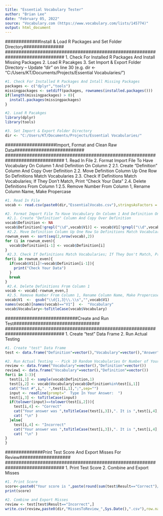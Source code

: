 ---
title: "Essential Vocabulary Tester"
author: "Brian Lee"
date: "February 05, 2022"
source: "Vocabulary.com (https://www.vocabulary.com/lists/145774)"
output: html_document
---

##############################################################################
#############Install & Load R Packages and Set Folder Directory###############
##############################################################################
1. Check For Installed R Packages And Install Missing Packages
2. Load R Pacakges
3. Set Import & Export Folder Directory -- Update "dir" on line 30
(e.g. dir <- "C:/Users/KT/Documents/Projects/Essential Vocabularies/")

```{r Install & Load R Pakcages and Set Folder Directory}
#1. Check For Installed R Packages And Intall Missing Packages
packages <- c("dplyr","tools")
missingpackages <- setdiff(packages, rownames(installed.packages()))
if(length(missingpackages) > 0){
  install.packages(missingpackages)
}

#2. Load R Pacakges
library(dplyr)
library(tools)

#3. Set Import & Export Folder Directory
dir <- "C:/Users/KT/Documents/Projects/Essential Vocabularies/"
```


##############################################################################
###################Import, Format and Clean Raw Data##########################
##############################################################################
1. Read In File
2. Format Import File To Have Vocabulary On Column 1 And Definition On Column 2
 2.1. Create "Definition" Column And Copy Over Definition
 2.2. Move Definition Column Up One Row So Definitions Match Vocabularies
 2.3. Check If Definitions Match Vocabularies; If They Don't Match, Print "Check Your Data"
 2.4. Delete Definitions From Column 1
 2.5. Remove Number From Column 1, Rename Column Name, Make Propercase

```{r Import, Format and Clean Raw Data}
#1. Read In File
vocab <- read.csv(paste0(dir,"EssentialVocabs.csv"),stringsAsFactors = F,header=F)

#2. Format Import File To Have Vocabulary On Column 1 And Definition On Column 2
 #2.1. Create "Definition" Column And Copy Over Definition
vocab$Definition <- NA
vocab$Definition[!grepl("\\d",vocab$V1)] <- vocab$V1[!grepl("\\d",vocab$V1)]
 #2.2. Move Definition Column Up One Row So Definitions Match Vocabularies
rownum_even <- sort(seq(2,nrow(vocab),2))
for (i in rownum_even){
  vocab$Definition[i-1] <- vocab$Definition[i]
}
 #2.3. Check If Definitions Match Vocabularies; If They Don't Match, Print "Check Your Data"
for(i in rownum_even){
  if(vocab$V1[i]!=vocab$Definition[i-1]){
    print("Check Your Data")
  }
  break
}
 #2.4. Delete Definitions From Column 1
vocab <- vocab[-rownum_even,]
 #2.5. Remove Number From Column 1, Rename Column Name, Make Propercase
vocab$V1  <-  gsub("\\d{1,3}\\.\\s","",vocab$V1)
names(vocab)[names(vocab)=="V1"]  <-  "Vocabulary"
vocab$Vocabulary<-toTitleCase(vocab$Vocabulary)


```


##############################################################################
###########################Create and Run Test################################
##############################################################################
1. Create "test" Data Frame
2. Run Actual Testing

```{r Create and Run Test}
#1. Create "test" Data Frame
test <- data.frame("Definition"=vector(),"Vocabulary"=vector(),"Answer"=vector(),"Result"=vector())

#2. Run Actual Testing -- Pick 10 Random Vocabularies Or Number of Your Choice And Test Your Input ---  To Adjust # of Vocabularies for Testing, Update Number on Line 88 (e.g. 10)
review <- data.frame("Vocabulary"=vector(),"Definition"=vector())
review1 <- data.frame("Vocabulary"=vector(),"Definition"=vector())
for(i in 1:3){
  test[i,1] <- sample(vocab$Definition,1)
  test[i,2] <- vocab$Vocabulary[vocab$Definition%in%test[i,1]]
  cat("Test #",i,". ",test[i,1],";",sep="")
  input <- readline(prompt="  Type In Your Answer:  ")
  test[i,3] <- toTitleCase(input)
  if(tolower(input)==tolower(test[i,2])){
    test[i,4] <- "Correct"  
    cat("Your answer was ",toTitleCase(test[i,3]),". It is ",test[i,4],". ",sep="")
    cat( "\n" )
  }else{
    test[i,4] <- "Incorrect"
    cat("Your answer was ",toTitleCase(test[i,3]),". It is ",test[i,4],". Correct answer is ",test[i,2],". ",sep="")
    cat( "\n" )
}
}

```


##############################################################################
##############Print Test Score And Export Misses For Review###################
##############################################################################
1. Print Test Score
2. Combine and Export Misses

```{r Print Test Score And Export Misses For Review}
#1. Print Score
score<-paste0("Your score is ",paste(round(sum(test$Result=="Correct")/nrow(test)*100,0)),"%")
print(score)

#2. Combine and Export Misses
review <- test[test$Result=="Incorrect",]
write.csv(review,paste0(dir,"MissesToReview_",Sys.Date(),".csv"),row.names = F)


```